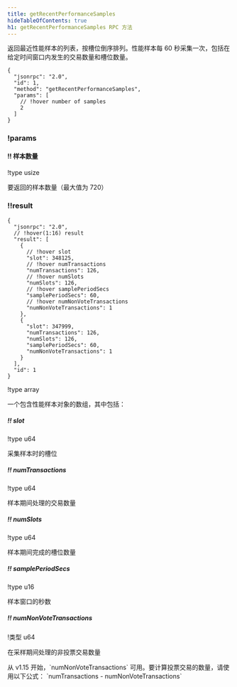 ```yaml
---
title: getRecentPerformanceSamples
hideTableOfContents: true
h1: getRecentPerformanceSamples RPC 方法
---
```


返回最近性能样本的列表，按槽位倒序排列。性能样本每 60 秒采集一次，包括在给定时间窗口内发生的交易数量和槽位数量。

<APIMethod>

```jsonc !!request curl
{
  "jsonrpc": "2.0",
  "id": 1,
  "method": "getRecentPerformanceSamples",
  "params": [
    // !hover number of samples
    2
  ]
}
```

### !params

#### !! 样本数量

!type usize

要返回的样本数量（最大值为 720）

### !!result

```jsonc !response
{
  "jsonrpc": "2.0",
  // !hover(1:16) result
  "result": [
    {
      // !hover slot
      "slot": 348125,
      // !hover numTransactions
      "numTransactions": 126,
      // !hover numSlots
      "numSlots": 126,
      // !hover samplePeriodSecs
      "samplePeriodSecs": 60,
      // !hover numNonVoteTransactions
      "numNonVoteTransactions": 1
    },
    {
      "slot": 347999,
      "numTransactions": 126,
      "numSlots": 126,
      "samplePeriodSecs": 60,
      "numNonVoteTransactions": 1
    }
  ],
  "id": 1
}
```

!type array

一个包含性能样本对象的数组，其中包括：

##### !! slot

!type u64

采集样本时的槽位

##### !! numTransactions

!type u64

样本期间处理的交易数量

##### !! numSlots

!type u64

样本期间完成的槽位数量

##### !! samplePeriodSecs

!type u16

样本窗口的秒数

##### !! numNonVoteTransactions

!类型 u64

在采样期间处理的非投票交易数量

<Callout type="info">
  从 v1.15 开始，`numNonVoteTransactions`
  可用。要计算投票交易的数量，请使用以下公式：
  `numTransactions - numNonVoteTransactions`
</Callout>

</APIMethod>
